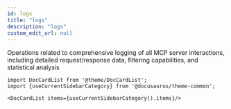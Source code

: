 ```yaml
---
id: logs
title: "logs"
description: "logs"
custom_edit_url: null
---
```




Operations related to comprehensive logging of all MCP server interactions, including detailed request/response data, filtering capabilities, and statistical analysis



```mdx-code-block
import DocCardList from '@theme/DocCardList';
import {useCurrentSidebarCategory} from '@docusaurus/theme-common';

<DocCardList items={useCurrentSidebarCategory().items}/>
```
      